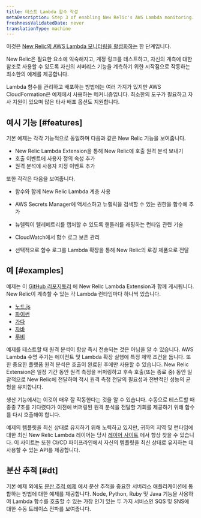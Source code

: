 ```yaml
---
title: 테스트 Lambda 함수 작성
metaDescription: Step 3 of enabling New Relic's AWS Lambda monitoring.
freshnessValidatedDate: never
translationType: machine
---
```


이것은 [New Relic의 AWS Lambda 모니터링을 활성화하는](/docs/serverless-function-monitoring/aws-lambda-monitoring/enable-lambda-monitoring/enable-aws-lambda-monitoring) 한 단계입니다.

New Relic은 필요한 요소에 익숙해지고, 계정 링크를 테스트하고, 자신의 계측에 대한 참조로 사용할 수 있도록 자신의 서버리스 기능을 계측하기 위한 시작점으로 작동하는 최소한의 예제를 제공합니다.

Lambda 함수를 관리하고 배포하는 방법에는 여러 가지가 있지만 AWS CloudFormation은 예제에서 사용하는 메커니즘입니다. 최소한의 도구가 필요하고 자사 지원이 있으며 많은 타사 배포 옵션도 지원합니다.

## 예시 기능 [#features]

기본 예제는 각각 기능적으로 동일하며 다음과 같은 New Relic 기능을 보여줍니다.

* New Relic Lambda Extension을 통해 New Relic에 호출 원격 분석 보내기
* 호출 이벤트에 사용자 정의 속성 추가
* 원격 분석에 사용자 지정 이벤트 추가

또한 각각은 다음을 보여줍니다.

* 함수와 함께 New Relic Lambda 계층 사용

* AWS Secrets Manager에 액세스하고 뉴렐릭을 검색할 수 있는 권한을 함수에 추가

  <InlinePopover type="licenseKey"/>

* 뉴렐릭이 텔레메트리를 캡처할 수 있도록 핸들러를 래핑하는 런타임 관련 기술

* CloudWatch에서 함수 로그 보존 관리

* 선택적으로 함수 로그를 Lambda 확장을 통해 New Relic의 로깅 제품으로 전달

## 예 [#examples]

예제는 이 [GitHub 리포지토리](https://github.com/newrelic/newrelic-lambda-extension) 에 New Relic Lambda Extension과 함께 게시됩니다. New Relic이 계측할 수 있는 각 Lambda 런타임마다 하나씩 있습니다.

* [노드.js](https://github.com/newrelic/newrelic-lambda-extension/tree/main/examples/sam/node)
* [파이썬](https://github.com/newrelic/newrelic-lambda-extension/tree/main/examples/sam/python)
* [가다](https://github.com/newrelic/newrelic-lambda-extension/tree/main/examples/sam/go)
* [자바](https://github.com/newrelic/newrelic-lambda-extension/tree/main/examples/sam/java)
* [루비](https://github.com/newrelic/newrelic-lambda-extension/tree/main/examples/sam/ruby)

<Callout variant="tip">
  예제를 테스트할 때 원격 분석이 항상 즉시 전송되는 것은 아님을 알 수 있습니다. AWS Lambda 수명 주기는 에이전트 및 Lambda 확장 실행에 특정 제약 조건을 둡니다. 또한 중요한 플랫폼 원격 분석은 호출이 완료된 후에만 사용할 수 있습니다. New Relic Extension은 일정 기간 동안 원격 측정을 버퍼링하고 후속 호출(또는 종료 중) 동안 일괄적으로 New Relic에 전달하여 적시 원격 측정 전달의 필요성과 전반적인 성능의 균형을 유지합니다.

  생산 기능에서는 이것이 매우 잘 작동한다는 것을 알 수 있습니다. 수동으로 테스트할 때 종종 7초를 기다렸다가 이전에 버퍼링된 원격 분석을 전달할 기회를 제공하기 위해 함수를 다시 호출해야 합니다.
</Callout>

예제의 템플릿을 최신 상태로 유지하기 위해 노력하고 있지만, 귀하의 지역 및 런타임에 대한 최신 New Relic Lambda 레이어는 당사 [레이어 사이트](https://layers.newrelic-external.com/) 에서 항상 찾을 수 있습니다. 이 사이트는 또한 CI/CD 파이프라인에서 자신의 템플릿을 최신 상태로 유지하는 데 사용할 수 있는 API를 제공합니다.

## 분산 추적 [#dt]

기본 예제 외에도 [분산 추적 예제](https://github.com/newrelic/newrelic-lambda-extension/tree/main/examples/sam/distributedtracing) 에서 분산 추적을 중요한 서버리스 애플리케이션에 통합하는 방법에 대한 예제를 제공합니다. Node, Python, Ruby 및 Java 기능을 사용하여 Lambda 함수를 호출할 수 있는 가장 인기 있는 두 가지 서비스인 SQS 및 SNS에 대한 수동 트레이스 전파를 보여줍니다.

<InstallFeedback/>